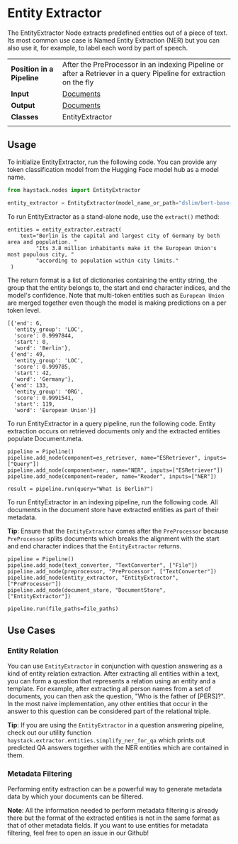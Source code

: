# Entity Extractor

The EntityExtractor Node extracts predefined entities out of a piece of text.
Its most common use case is Named Entity Extraction (NER) but you can also use it, for example, to label each word by part of speech.

|||
|-------------|-----------------------------------------------------------------------------------------------------------------------------------------------------------------------------|
|__Position in a Pipeline__| After the PreProcessor in an indexing Pipeline or after a Retriever in a query Pipeline for extraction on the fly |
|__Input__       | [Documents](/components/1.5/documents-answers-labels#document)                                                                                                                                                                   |
|__Output__      | [Documents](/components/1.5/documents-answers-labels#document)                                                                                                                                                                     |
|__Classes__     | EntityExtractor                                                                                                                                             |
|||

## Usage

To initialize EntityExtractor, run the following code.
You can provide any token classification model from the Hugging Face model hub as a model name.

``` python
from haystack.nodes import EntityExtractor

entity_extractor = EntityExtractor(model_name_or_path="dslim/bert-base-NER")
```

To run EntityExtractor as a stand-alone node, use the `extract()` method:

```
entities = entity_extractor.extract(
    text="Berlin is the capital and largest city of Germany by both area and population. "
         "Its 3.8 million inhabitants make it the European Union's most populous city, "
         "according to population within city limits."
 )
```

The return format is a list of dictionaries containing the entity string,
the group that the entity belongs to, the start and end character indices, and the model's confidence.
Note that multi-token entities such as `European Union` are merged together even though the model is making predictions on a per token level.

```
[{'end': 6,
  'entity_group': 'LOC',
  'score': 0.9997844,
  'start': 0,
  'word': 'Berlin'},
 {'end': 49,
  'entity_group': 'LOC',
  'score': 0.999785,
  'start': 42,
  'word': 'Germany'},
 {'end': 133,
  'entity_group': 'ORG',
  'score': 0.9991541,
  'start': 119,
  'word': 'European Union'}]
```

To run EntityExtractor in a query pipeline, run the following code.
Entity extraction occurs on retrieved documents only and the extracted entities populate Document.meta.

```
pipeline = Pipeline()
pipeline.add_node(component=es_retriever, name="ESRetriever", inputs=["Query"])
pipeline.add_node(component=ner, name="NER", inputs=["ESRetriever"])
pipeline.add_node(component=reader, name="Reader", inputs=["NER"])

result = pipeline.run(query="What is Berlin?")
```

To run EntityExtractor in an indexing pipeline, run the following code.
All documents in the document store have extracted entities as part of their metadata.

<div className="max-w-xl bg-yellow-light-theme border-l-8 border-yellow-dark-theme px-6 pt-6 pb-4 my-4 rounded-md dark:bg-yellow-900">

**Tip**: Ensure that the `EntityExtractor` comes after the `PreProcessor` because `PreProcessor` splits documents which breaks the alignment with the start and end character indices that the `EntityExtractor` returns.

</div>

```
pipeline = Pipeline()
pipeline.add_node(text_converter, "TextConverter", ["File"])
pipeline.add_node(preprocessor, "PreProcessor", ["TextConverter"])
pipeline.add_node(entity_extractor, "EntityExtractor", ["PreProcessor"])
pipeline.add_node(document_store, "DocumentStore", ["EntityExtractor"])

pipeline.run(file_paths=file_paths)
```

## Use Cases

### Entity Relation

You can use `EntityExtractor` in conjunction with question answering as a kind of entity relation extraction.
After extracting all entities within a text, you can form a question that represents a relation using an entity and a template.
For example, after extracting all person names from a set of documents, you can then ask the question,
"Who is the father of [PERS]?".
In the most naive implementation, any other entities that occur in the answer to this question can be considered part of the relational triple.

<div className="max-w-xl bg-yellow-light-theme border-l-8 border-yellow-dark-theme px-6 pt-6 pb-4 my-4 rounded-md dark:bg-yellow-900">

**Tip**: If you are using the `EntityExtractor` in a question answering pipeline,
check out our utility function `haystack.extractor.entities.simplify_ner_for_qa` which prints
out predicted QA answers together with the NER entities which are contained in them.

</div>

### Metadata Filtering

Performing entity extraction can be a powerful way to generate metadata data
by which your documents can be filtered.

<div className="max-w-xl bg-yellow-light-theme border-l-8 border-yellow-dark-theme px-6 pt-6 pb-4 my-4 rounded-md dark:bg-yellow-900">

**Note**: All the information needed to perform metadata filtering is already there but the format of the extracted entities is not in
the same format as that of other metadata fields.
If you want to use entities for metadata filtering, feel free to open an issue in our Github!

</div>